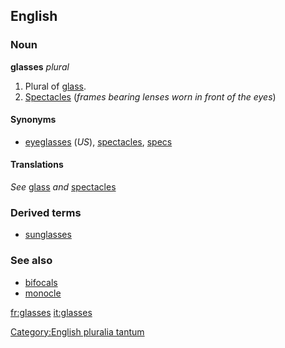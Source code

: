 ==English==
=== Noun ===
'''glasses''' ''plural''

#Plural of [[glass]].
#[[Spectacles]] (''frames bearing lenses worn in front of the eyes'')

====Synonyms====
*[[eyeglasses]] (''US''), [[spectacles]], [[specs]]

====Translations====
''See'' [[glass]] ''and'' [[spectacles]]

===Derived terms===
*[[sunglasses]]

===See also===
*[[bifocals]]
*[[monocle]]

[[fr:glasses]]
[[it:glasses]]

[[Category:English pluralia tantum]]